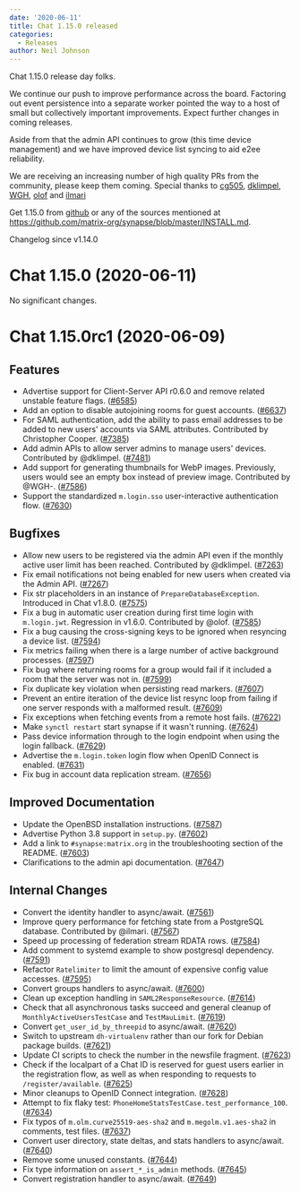 ```yaml
---
date: '2020-06-11'
title: Chat 1.15.0 released
categories:
  - Releases
author: Neil Johnson
---
```


Chat 1.15.0 release day folks.

We continue our push to improve performance across the board. Factoring out event persistence into a separate worker pointed the way to a host of small but collectively important improvements. Expect further changes in coming releases.

Aside from that the admin API continues to grow (this time device management) and we have improved device list syncing to aid e2ee reliability.

We are receiving an increasing number of high quality PRs from the community, please keep them coming. Special thanks to [cg505](https://github.com/cg505), [dklimpel](https://github.com/dklimpel), [WGH](https://github.com/WGH), [olof](https://github.com/olof) and [ilmari](https://github.com/ilmari)

Get 1.15.0 from [github](https://github.com/matrix-org/synapse/releases/tag/v1.15.0) or any of the sources mentioned at https://github.com/matrix-org/synapse/blob/master/INSTALL.md.


Changelog since v1.14.0

Chat 1.15.0 (2020-06-11)
===========================

No significant changes.

Chat 1.15.0rc1 (2020-06-09)
==============================

Features
--------

- Advertise support for Client-Server API r0.6.0 and remove related unstable feature flags. ([\#6585](https://github.com/matrix-org/synapse/issues/6585))
- Add an option to disable autojoining rooms for guest accounts. ([\#6637](https://github.com/matrix-org/synapse/issues/6637))
- For SAML authentication, add the ability to pass email addresses to be added to new users' accounts via SAML attributes. Contributed by Christopher Cooper. ([\#7385](https://github.com/matrix-org/synapse/issues/7385))
- Add admin APIs to allow server admins to manage users' devices. Contributed by @dklimpel. ([\#7481](https://github.com/matrix-org/synapse/issues/7481))
- Add support for generating thumbnails for WebP images. Previously, users would see an empty box instead of preview image. Contributed by @WGH-. ([\#7586](https://github.com/matrix-org/synapse/issues/7586))
- Support the standardized `m.login.sso` user-interactive authentication flow. ([\#7630](https://github.com/matrix-org/synapse/issues/7630))

Bugfixes
--------

- Allow new users to be registered via the admin API even if the monthly active user limit has been reached. Contributed by @dklimpel. ([\#7263](https://github.com/matrix-org/synapse/issues/7263))
- Fix email notifications not being enabled for new users when created via the Admin API. ([\#7267](https://github.com/matrix-org/synapse/issues/7267))
- Fix str placeholders in an instance of `PrepareDatabaseException`. Introduced in Chat v1.8.0. ([\#7575](https://github.com/matrix-org/synapse/issues/7575))
- Fix a bug in automatic user creation during first time login with `m.login.jwt`. Regression in v1.6.0. Contributed by @olof. ([\#7585](https://github.com/matrix-org/synapse/issues/7585))
- Fix a bug causing the cross-signing keys to be ignored when resyncing a device list. ([\#7594](https://github.com/matrix-org/synapse/issues/7594))
- Fix metrics failing when there is a large number of active background processes. ([\#7597](https://github.com/matrix-org/synapse/issues/7597))
- Fix bug where returning rooms for a group would fail if it included a room that the server was not in. ([\#7599](https://github.com/matrix-org/synapse/issues/7599))
- Fix duplicate key violation when persisting read markers. ([\#7607](https://github.com/matrix-org/synapse/issues/7607))
- Prevent an entire iteration of the device list resync loop from failing if one server responds with a malformed result. ([\#7609](https://github.com/matrix-org/synapse/issues/7609))
- Fix exceptions when fetching events from a remote host fails. ([\#7622](https://github.com/matrix-org/synapse/issues/7622))
- Make `synctl restart` start synapse if it wasn't running. ([\#7624](https://github.com/matrix-org/synapse/issues/7624))
- Pass device information through to the login endpoint when using the login fallback. ([\#7629](https://github.com/matrix-org/synapse/issues/7629))
- Advertise the `m.login.token` login flow when OpenID Connect is enabled. ([\#7631](https://github.com/matrix-org/synapse/issues/7631))
- Fix bug in account data replication stream. ([\#7656](https://github.com/matrix-org/synapse/issues/7656))

Improved Documentation
----------------------

- Update the OpenBSD installation instructions. ([\#7587](https://github.com/matrix-org/synapse/issues/7587))
- Advertise Python 3.8 support in `setup.py`. ([\#7602](https://github.com/matrix-org/synapse/issues/7602))
- Add a link to `#synapse:matrix.org` in the troubleshooting section of the README. ([\#7603](https://github.com/matrix-org/synapse/issues/7603))
- Clarifications to the admin api documentation. ([\#7647](https://github.com/matrix-org/synapse/issues/7647))

Internal Changes
----------------

- Convert the identity handler to async/await. ([\#7561](https://github.com/matrix-org/synapse/issues/7561))
- Improve query performance for fetching state from a PostgreSQL database. Contributed by @ilmari. ([\#7567](https://github.com/matrix-org/synapse/issues/7567))
- Speed up processing of federation stream RDATA rows. ([\#7584](https://github.com/matrix-org/synapse/issues/7584))
- Add comment to systemd example to show postgresql dependency. ([\#7591](https://github.com/matrix-org/synapse/issues/7591))
- Refactor `Ratelimiter` to limit the amount of expensive config value accesses. ([\#7595](https://github.com/matrix-org/synapse/issues/7595))
- Convert groups handlers to async/await. ([\#7600](https://github.com/matrix-org/synapse/issues/7600))
- Clean up exception handling in `SAML2ResponseResource`. ([\#7614](https://github.com/matrix-org/synapse/issues/7614))
- Check that all asynchronous tasks succeed and general cleanup of `MonthlyActiveUsersTestCase` and `TestMauLimit`. ([\#7619](https://github.com/matrix-org/synapse/issues/7619))
- Convert `get_user_id_by_threepid` to async/await. ([\#7620](https://github.com/matrix-org/synapse/issues/7620))
- Switch to upstream `dh-virtualenv` rather than our fork for Debian package builds. ([\#7621](https://github.com/matrix-org/synapse/issues/7621))
- Update CI scripts to check the number in the newsfile fragment. ([\#7623](https://github.com/matrix-org/synapse/issues/7623))
- Check if the localpart of a Chat ID is reserved for guest users earlier in the registration flow, as well as when responding to requests to `/register/available`. ([\#7625](https://github.com/matrix-org/synapse/issues/7625))
- Minor cleanups to OpenID Connect integration. ([\#7628](https://github.com/matrix-org/synapse/issues/7628))
- Attempt to fix flaky test: `PhoneHomeStatsTestCase.test_performance_100`. ([\#7634](https://github.com/matrix-org/synapse/issues/7634))
- Fix typos of `m.olm.curve25519-aes-sha2` and `m.megolm.v1.aes-sha2` in comments, test files. ([\#7637](https://github.com/matrix-org/synapse/issues/7637))
- Convert user directory, state deltas, and stats handlers to async/await. ([\#7640](https://github.com/matrix-org/synapse/issues/7640))
- Remove some unused constants. ([\#7644](https://github.com/matrix-org/synapse/issues/7644))
- Fix type information on `assert_*_is_admin` methods. ([\#7645](https://github.com/matrix-org/synapse/issues/7645))
- Convert registration handler to async/await. ([\#7649](https://github.com/matrix-org/synapse/issues/7649))